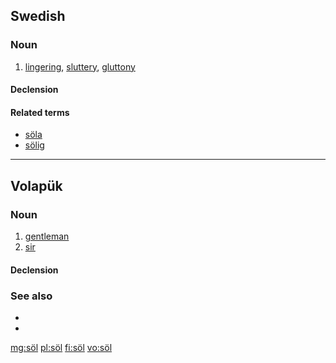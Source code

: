 {{also|Appendix:Variations of "sol"}}
==Swedish==

===Noun===
{{sv-noun|g=n}}

# [[lingering]], [[sluttery]], [[gluttony]]

====Declension====
{{sv-noun-unc-irreg-n|2=sölet}}

====Related terms====
* [[söla]]
* [[sölig]]

----

==Volapük==

===Noun===
{{vo-noun}}

# [[gentleman]]
# [[sir]]

====Declension====
{{vo-decl-noun}}

===See also===
* {{l|vo|sioyr}}
* {{l|vo|siör}}

[[mg:söl]]
[[pl:söl]]
[[fi:söl]]
[[vo:söl]]
